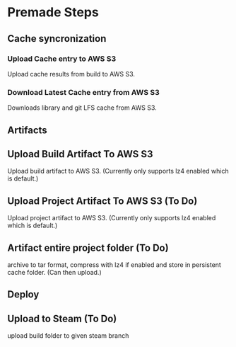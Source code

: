 # Premade Steps

## Cache syncronization

### Upload Cache entry to AWS S3

Upload cache results from build to AWS S3.

### Download Latest Cache entry from AWS S3

Downloads library and git LFS cache from AWS S3.

## Artifacts

## Upload Build Artifact To AWS S3

Upload build artifact to AWS S3. (Currently only supports lz4 enabled which is default.)

## Upload Project Artifact To AWS S3 (To Do)

Upload project artifact to AWS S3. (Currently only supports lz4 enabled which is default.)

## Artifact entire project folder (To Do)

archive to tar format, compress with lz4 if enabled and store in persistent cache folder. (Can then
upload.)

## Deploy

## Upload to Steam (To Do)

upload build folder to given steam branch

